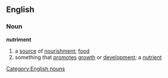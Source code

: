 ==English==
===Noun===
'''nutriment'''
#a [[source]] of [[nourishment]]; [[food]]
#something that [[promote]]s [[growth]] or [[development]]; a [[nutrient]]
[[Category:English nouns]]